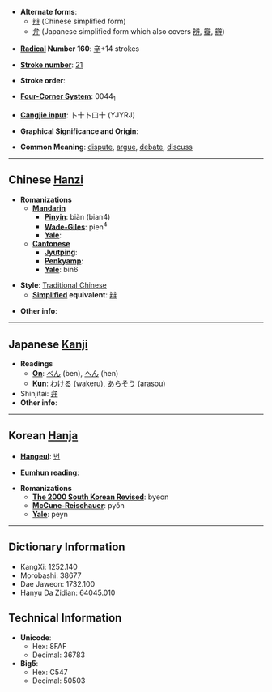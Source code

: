 * '''Alternate forms''':
** [[辩]] (Chinese simplified form)
** [[弁]] (Japanese simplified form which also covers [[辨]], [[瓣]], [[辧]])

* '''[[Wiktionary:Chinese radical index| Radical]] Number 160''': [[Wiktionary:Chinese radical index 辛|辛]]+14 strokes

* '''[[Wiktionary:Chinese total strokes index|Stroke number]]''': [[Wiktionary:Chinese total strokes index 21|21]]

* '''Stroke order''': 

* '''[[Wiktionary:Chinese four corner index|Four-Corner System]]''': 0044<sub>1</sub>

* '''[[Wiktionary:Chinese Cangjie index|Cangjie input]]''': 卜十卜口十 (YJYRJ)

* '''Graphical Significance and Origin''': 

* '''Common Meaning''': [[dispute]], [[argue]], [[debate]], [[discuss]]

----

== Chinese [[Hanzi]] ==

* '''Romanizations'''
** '''[[Mandarin]]'''
*** '''[[Pinyin]]''': biàn (bian4)
*** '''[[Wade-Giles]]''': pien<sup>4</sup>
*** '''[[Yale]]''': 
** '''[[Cantonese]]'''
*** '''[[Jyutping]]''':
*** '''[[Penkyamp]]''': 
*** '''[[Yale]]''': bin6

* '''Style''': [[Traditional Chinese]] 
** '''[[Simplified Chinese|Simplified]] equivalent''': [[辩]]

* '''Other info''': 

----

== Japanese [[Kanji]] ==

* '''Readings'''
** '''[[On]]''': [[べん]] (ben), [[へん]] (hen)
** '''[[Kun]]''': [[わける]] (wakeru), [[あらそう]] (arasou)
* Shinjitai: [[弁]]
* '''Other info''':  

----

== Korean [[Hanja]] ==

* '''[[Hangeul]]''': [[변]]

* '''[[Eumhun]] reading''': 

* '''Romanizations'''
** '''[[The 2000 South Korean Revised Romanization|The 2000 South Korean Revised]]''': byeon
** '''[[McCune-Reischauer]]''': pyŏn
** '''[[Yale]]''': peyn

----

== Dictionary Information ==

* KangXi: 1252.140
* Morobashi: 38677
* Dae Jaweon: 1732.100
* Hanyu Da Zidian: 64045.010

== Technical Information ==

* '''Unicode''':
** Hex: 8FAF
** Decimal: 36783
* '''Big5''':
** Hex: C547
** Decimal: 50503